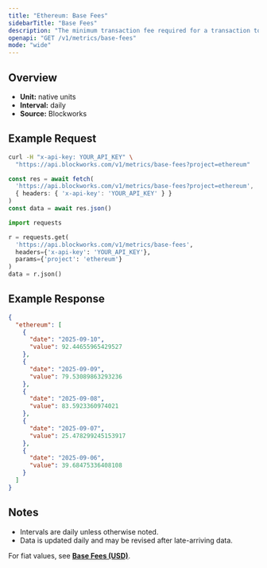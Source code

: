 ```yaml
---
title: "Ethereum: Base Fees"
sidebarTitle: "Base Fees"
description: "The minimum transaction fee required for a transaction to be included in a block"
openapi: "GET /v1/metrics/base-fees"
mode: "wide"
---
```


## Overview

- **Unit:** native units
- **Interval:** daily
- **Source:** Blockworks

## Example Request

<CodeGroup>

```bash cURL
curl -H "x-api-key: YOUR_API_KEY" \
  "https://api.blockworks.com/v1/metrics/base-fees?project=ethereum"
```

```typescript TypeScript
const res = await fetch(
  'https://api.blockworks.com/v1/metrics/base-fees?project=ethereum',
  { headers: { 'x-api-key': 'YOUR_API_KEY' } }
)
const data = await res.json()
```

```python Python
import requests

r = requests.get(
  'https://api.blockworks.com/v1/metrics/base-fees',
  headers={'x-api-key': 'YOUR_API_KEY'},
  params={'project': 'ethereum'}
)
data = r.json()
```

</CodeGroup>

## Example Response

```json
{
  "ethereum": [
    {
      "date": "2025-09-10",
      "value": 92.44655965429527
    },
    {
      "date": "2025-09-09",
      "value": 79.53089863293236
    },
    {
      "date": "2025-09-08",
      "value": 83.5923360974021
    },
    {
      "date": "2025-09-07",
      "value": 25.478299245153917
    },
    {
      "date": "2025-09-06",
      "value": 39.68475336408108
    }
  ]
}
```

## Notes
- Intervals are daily unless otherwise noted.
- Data is updated daily and may be revised after late-arriving data.

<Note>For fiat values, see **[Base Fees (USD)](./base-fees-usd)**.</Note>